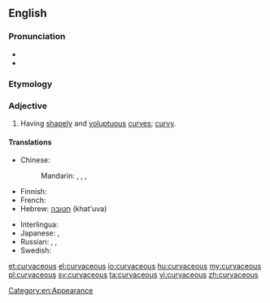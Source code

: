 ==English==

===Pronunciation===
* {{audio|en-uk-curvaceous.ogg|Audio (UK)|lang=en}}
* {{rhymes|eɪʃəs|lang=en}}

===Etymology===
{{suffix|curve|aceous|lang=en}}

===Adjective===
{{en-adj}}

# {{qualifier|of a woman}} Having [[shapely]] and [[voluptuous]] [[curve]]s; [[curvy]].

====Translations====
{{trans-top|having shapely and voluptuous curves}}
* Chinese:
*: Mandarin: {{t|cmn|凹凸有致|tr=āotūyǒuzhì|sc=Hani}}, {{t|cmn|豐滿|sc=Hani}}, {{t+|cmn|丰满|tr=fēngmǎn|sc=Hani}}, {{t+|cmn|肉感|tr=ròugǎn|sc=Hani}}
* Finnish: {{t+|fi|kurvikas}}
* French: {{t+|fr|plantureux}}
* Hebrew: [[חטובה]] (khat'uva) {{g|f}}
{{trans-mid}}
* Interlingua: {{t|ia|curvace}}
* Japanese: {{t|ja|肉感的|alt=肉感的な|tr=にっかんてきな, nikkanteki-na}}, {{t+|ja|豊満|alt=豊満な|tr=ほうまんな, hōman-na}}
* Russian: {{t+|ru|фигуристый|tr=figúristyj}}, {{t+|ru|пышный|tr=pýšnyi}}, {{t|ru|[[с]] [[красивый|красивыми]] [[округлый|округлыми]] [[форма|формами]]|tr=s krasívymi okrúglymi fórmami}}
* Swedish: {{t+|sv|kurvig}}
{{trans-bottom}}

[[Category:en:Appearance]]

[[et:curvaceous]]
[[el:curvaceous]]
[[io:curvaceous]]
[[hu:curvaceous]]
[[my:curvaceous]]
[[pl:curvaceous]]
[[sv:curvaceous]]
[[ta:curvaceous]]
[[vi:curvaceous]]
[[zh:curvaceous]]